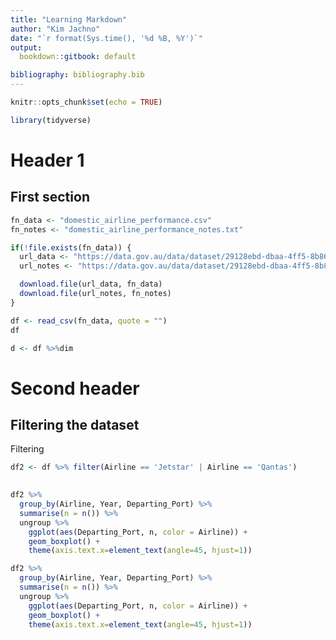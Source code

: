 ```yaml
---
title: "Learning Markdown"
author: "Kim Jachno"
date: "`r format(Sys.time(), '%d %B, %Y')`"
output:
  bookdown::gitbook: default

bibliography: bibliography.bib
---
```


```r
knitr::opts_chunk$set(echo = TRUE)
```

```r
library(tidyverse)
```
# Header 1

## First section

```r
fn_data <- "domestic_airline_performance.csv"
fn_notes <- "domestic_airline_performance_notes.txt"

if(!file.exists(fn_data)) {
  url_data <- "https://data.gov.au/data/dataset/29128ebd-dbaa-4ff5-8b86-d9f30de56452/resource/cf663ed1-0c5e-497f-aea9-e74bfda9cf44/download/otp_time_series_web.csv"
  url_notes <- "https://data.gov.au/data/dataset/29128ebd-dbaa-4ff5-8b86-d9f30de56452/resource/69e214b9-b66f-4636-9c84-3efda2d0d8ae/download/otptimeserieswebnotes.txt"

  download.file(url_data, fn_data)
  download.file(url_notes, fn_notes)
}

df <- read_csv(fn_data, quote = "")
df
```
```r
d <- df %>%dim
```

# Second header

## Filtering the dataset

Filtering
```r
df2 <- df %>% filter(Airline == 'Jetstar' | Airline == 'Qantas')
                  
```

```r
df2 %>%
  group_by(Airline, Year, Departing_Port) %>%
  summarise(n = n()) %>%
  ungroup %>%
    ggplot(aes(Departing_Port, n, color = Airline)) +
    geom_boxplot() +
    theme(axis.text.x=element_text(angle=45, hjust=1))
```

```r
df2 %>%
  group_by(Airline, Year, Departing_Port) %>%
  summarise(n = n()) %>%
  ungroup %>%
    ggplot(aes(Departing_Port, n, color = Airline)) +
    geom_boxplot() +
    theme(axis.text.x=element_text(angle=45, hjust=1))
```



